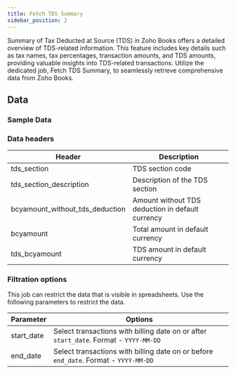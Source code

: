 ```yaml
---
title: Fetch TDS Summary
sidebar_position: 2
---
```


Summary of Tax Deducted at Source (TDS) in Zoho Books offers a detailed overview of TDS-related information. This feature includes key details such as tax names, tax percentages, transaction amounts, and TDS amounts, providing valuable insights into TDS-related transactions. Utilize the dedicated job, Fetch TDS Summary, to seamlessly retrieve comprehensive data from Zoho Books.

<AddJob
  template="gsheet_zoho_books_db_get_tds_summary"
/>


## Data

### Sample Data

<Gsheet
  src="https://docs.google.com/spreadsheets/d/1-gX-uq5YrTW-6gQJYM-mNXitEOfJLTiQCvPtV8CR1Yc/edit#gid=373294347"
/>


### Data headers

| Header                         | Description                                          |
|--------------------------------|------------------------------------------------------|
| tds_section                    | TDS section code                                     |
| tds_section_description        | Description of the TDS section                       |
| bcyamount_without_tds_deduction| Amount without TDS deduction in default currency      |
| bcyamount                      | Total amount in default currency                      |
| tds_bcyamount                  | TDS amount in default currency                        |


### Filtration options

This job can restrict the data that is visible in spreadsheets. Use the following parameters to restrict the data.

| Parameter | Options |
|----|----|
| start_date | Select transactions with billing date on or after `start_date`. Format - `YYYY-MM-DD` |
| end_date | Select transactions with billing date on or before `end_date`. Format - `YYYY-MM-DD` |

<!---
## Others

### Similar jobs

Similar sort of data can be achieved by using get accounting transaction job and filtering it by invoice type. 

### Reports that use this job

Here are some of the report templates that use this job: 
-->